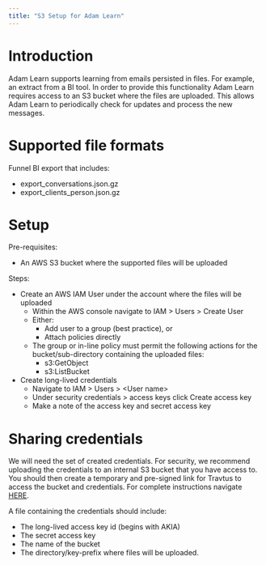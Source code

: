 ```yaml
---
title: "S3 Setup for Adam Learn"
---
```


# Introduction
Adam Learn supports learning from emails persisted in files. For example, an extract from a BI tool. 
In order to provide this functionality Adam Learn requires access to an S3 bucket where the files are uploaded.
This allows Adam Learn to periodically check for updates and process the new messages.

# Supported file formats
Funnel BI export that includes:
  - export_conversations.json.gz
  - export_clients_person.json.gz

# Setup

Pre-requisites:
- An AWS S3 bucket where the supported files will be uploaded

Steps:
- Create an AWS IAM User under the account where the files will be uploaded
  - Within the AWS console navigate to IAM > Users > Create User
  - Either:
    - Add user to a group (best practice), or
    - Attach policies directly
  - The group or in-line policy must permit the following actions for the bucket/sub-directory containing the uploaded files:
    - s3:GetObject
    - s3:ListBucket
- Create long-lived credentials
  - Navigate to IAM > Users > \<User name\>
  - Under security credentials > access keys click Create access key
  - Make a note of the access key and secret access key

# Sharing credentials
We will need the set of created credentials. For security, we recommend uploading the credentials to an
internal S3 bucket that you have access to. You should then create a temporary and pre-signed link for Travtus to
access the bucket and credentials. For complete instructions navigate [HERE](https://docs.aws.amazon.com/AmazonS3/latest/userguide/ShareObjectPreSignedURL.html).

A file containing the credentials should include:
- The long-lived access key id (begins with AKIA)
- The secret access key
- The name of the bucket
- The directory/key-prefix where files will be uploaded.
